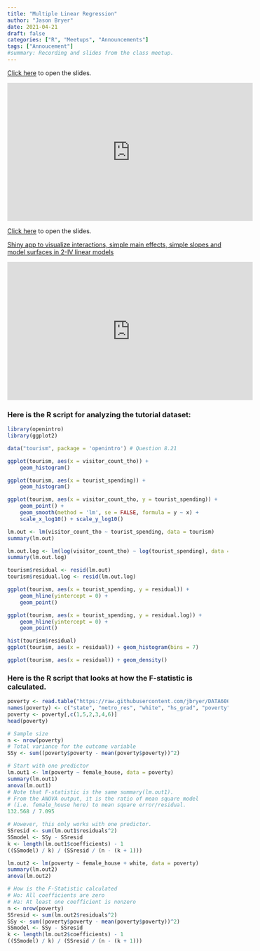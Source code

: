```yaml
---
title: "Multiple Linear Regression"
author: "Jason Bryer"
date: 2021-04-21
draft: false
categories: ["R", "Meetups", "Announcements"]
tags: ["Annoucement"]
#summary: Recording and slides from the class meetup.
---
```


[Click here](/slides/09-Multiple_Regression.html#1) to open the slides.

<iframe width="560" height="315" src="https://www.youtube.com/embed/e27sxMFHzKM" frameborder="0" allow="accelerometer; autoplay; clipboard-write; encrypted-media; gyroscope; picture-in-picture" allowfullscreen></iframe>

<!--more-->

[Click here](/slides/09-Multiple_Regression.html#1) to open the slides.

[Shiny app to visualize interactions, simple main effects, simple slopes and model surfaces in 2-IV linear models](https://shiny.rit.albany.edu/stat/mod2/)

<iframe width="560" height="315" src="https://www.youtube.com/embed/e27sxMFHzKM" frameborder="0" allow="accelerometer; autoplay; clipboard-write; encrypted-media; gyroscope; picture-in-picture" allowfullscreen></iframe>

### Here is the R script for analyzing the tutorial dataset:

```r
library(openintro)
library(ggplot2)

data("tourism", package = 'openintro') # Question 8.21

ggplot(tourism, aes(x = visitor_count_tho)) +
	geom_histogram()

ggplot(tourism, aes(x = tourist_spending)) +
	geom_histogram()

ggplot(tourism, aes(x = visitor_count_tho, y = tourist_spending)) +
	geom_point() +
	geom_smooth(method = 'lm', se = FALSE, formula = y ~ x) +
	scale_x_log10() + scale_y_log10()

lm.out <- lm(visitor_count_tho ~ tourist_spending, data = tourism)
summary(lm.out)

lm.out.log <- lm(log(visitor_count_tho) ~ log(tourist_spending), data = tourism)
summary(lm.out.log)

tourism$residual <- resid(lm.out)
tourism$residual.log <- resid(lm.out.log)

ggplot(tourism, aes(x = tourist_spending, y = residual)) +
	geom_hline(yintercept = 0) +
	geom_point()

ggplot(tourism, aes(x = tourist_spending, y = residual.log)) +
	geom_hline(yintercept = 0) +
	geom_point()

hist(tourism$residual)
ggplot(tourism, aes(x = residual)) + geom_histogram(bins = 7)

ggplot(tourism, aes(x = residual)) + geom_density()
```


### Here is the R script that looks at how the F-statistic is calculated.

```r
poverty <- read.table("https://raw.githubusercontent.com/jbryer/DATA606Spring2021/master/course_data/poverty.txt", h = T, sep = "\t")
names(poverty) <- c("state", "metro_res", "white", "hs_grad", "poverty", "female_house")
poverty <- poverty[,c(1,5,2,3,4,6)]
head(poverty)

# Sample size
n <- nrow(poverty)
# Total variance for the outcome variable
SSy <- sum((poverty$poverty - mean(poverty$poverty))^2)

# Start with one predictor
lm.out1 <- lm(poverty ~ female_house, data = poverty)
summary(lm.out1)
anova(lm.out1)
# Note that F-statistic is the same summary(lm.out1).
# From the ANOVA output, it is the ratio of mean square model
# (i.e. female_house here) to mean square error/residual.
132.568 / 7.095

# However, this only works with one predictor.
SSresid <- sum(lm.out1$residuals^2)
SSmodel <- SSy - SSresid
k <- length(lm.out1$coefficients) - 1
((SSmodel) / k) / (SSresid / (n - (k + 1)))

lm.out2 <- lm(poverty ~ female_house + white, data = poverty)
summary(lm.out2)
anova(lm.out2)

# How is the F-Statistic calculated
# Ho: All coefficients are zero
# Ha: At least one coefficient is nonzero
n <- nrow(poverty)
SSresid <- sum(lm.out2$residuals^2)
SSy <- sum((poverty$poverty - mean(poverty$poverty))^2)
SSmodel <- SSy - SSresid
k <- length(lm.out2$coefficients) - 1
((SSmodel) / k) / (SSresid / (n - (k + 1)))
```
